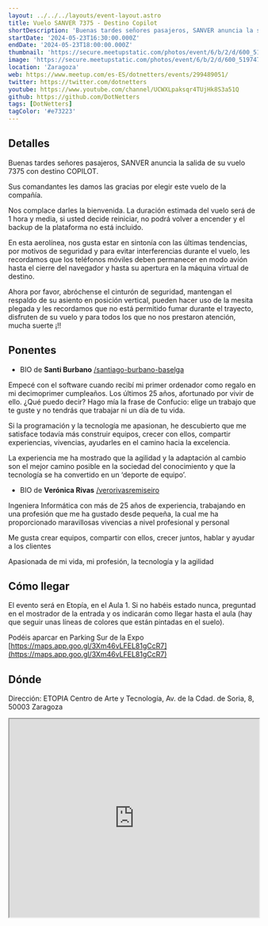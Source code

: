 ```yaml
---
layout: ../../../layouts/event-layout.astro
title: Vuelo SANVER 7375 - Destino Copilot
shortDescription: 'Buenas tardes señores pasajeros, SANVER anuncia la salida de su vuelo 7375 con destino COPILOT.'
startDate: '2024-05-23T16:30:00.000Z'
endDate: '2024-05-23T18:00:00.000Z'
thumbnail: 'https://secure.meetupstatic.com/photos/event/6/b/2/d/600_519747437.webp?w=384'
image: 'https://secure.meetupstatic.com/photos/event/6/b/2/d/600_519747437.webp?w=384'
location: 'Zaragoza'
web: https://www.meetup.com/es-ES/dotnetters/events/299489051/
twitter: https://twitter.com/dotnetters
youtube: https://www.youtube.com/channel/UCWXLpaksqr4TUjHk8S3a51Q
github: https://github.com/DotNetters
tags: [DotNetters]
tagColor: '#e73223'
---
```


## Detalles

Buenas tardes señores pasajeros, SANVER anuncia la salida de su vuelo 7375 con destino COPILOT.

Sus comandantes les damos las gracias por elegir este vuelo de la compañía.

Nos complace darles la bienvenida. La duración estimada del vuelo será de 1 hora y media, si usted decide reiniciar, no podrá volver a encender y el backup de la plataforma no está incluido.

En esta aerolínea, nos gusta estar en sintonía con las últimas tendencias, por motivos de seguridad y para evitar interferencias durante el vuelo, les recordamos que los teléfonos móviles deben permanecer en modo avión hasta el cierre del navegador y
hasta su apertura en la máquina virtual de destino.

Ahora por favor, abróchense el cinturón de seguridad, mantengan el respaldo de su asiento en posición vertical, pueden hacer uso de la mesita plegada y les recordamos que no está permitido fumar durante el trayecto, disfruten de su vuelo y para todos los que no nos prestaron atención, mucha suerte ¡!!

## Ponentes

- BIO de **Santi Burbano** [/santiago-burbano-baselga](https://www.linkedin.com/in/santiago-burbano-baselga/)

Empecé con el software cuando recibí mi primer ordenador como regalo en mi decimoprimer cumpleaños. Los últimos 25 años, afortunado por vivir de ello. ¿Qué puedo decir? Hago mía la frase de Confucio: elige un trabajo que te guste y no tendrás que trabajar ni un día de tu vida.

Si la programación y la tecnología me apasionan, he descubierto que me satisface todavía más construir equipos, crecer con ellos, compartir experiencias, vivencias, ayudarles en el camino hacia la excelencia.

La experiencia me ha mostrado que la agilidad y la adaptación al cambio son el mejor camino posible en la sociedad del conocimiento y que la tecnología se ha convertido en un ‘deporte de equipo’.

- BIO de **Verónica Rivas** [/verorivasremiseiro](https://www.linkedin.com/in/verorivasremiseiro/)

Ingeniera Informática con más de 25 años de experiencia, trabajando en una profesión que me ha gustado desde pequeña, la cual me ha proporcionado maravillosas vivencias a nivel profesional y personal

Me gusta crear equipos, compartir con ellos, crecer juntos, hablar y ayudar a los clientes

Apasionada de mi vida, mi profesión, la tecnología y la agilidad

## Cómo llegar

El evento será en Etopía, en el Aula 1. Si no habéis estado nunca, preguntad en el mostrador de la entrada y os indicarán como llegar hasta el aula (hay que seguir unas líneas de colores que están pintadas en el suelo).

Podéis aparcar en Parking Sur de la Expo [https://maps.app.goo.gl/3Xm46vLFEL81gCcR7](https://maps.app.goo.gl/3Xm46vLFEL81gCcR7)

## Dónde

Dirección: ETOPIA Centro de Arte y Tecnología, Av. de la Cdad. de Soria, 8, 50003 Zaragoza

<iframe
  style="width: 100%; height: 400px;"
  height="400"
  allowfullscreen=""
  loading="lazy"
  referrerpolicy="no-referrer-when-downgrade"
  src="https://www.google.com/maps/embed?pb=!1m18!1m12!1m3!1d373.8985816558651!2d-0.9071347503226899!3d41.65922283854045!2m3!1f0!2f0!3f0!3m2!1i1024!2i768!4f13.1!3m3!1m2!1s0xd596b4aded0f4d1%3A0x12f8c30f1a51a61f!2sETOPIA%20Centro%20de%20Arte%20y%20Tecnolog%C3%ADa!5e0!3m2!1ses!2ses!4v1714137579848!5m2!1ses!2ses"
  aria-label="ETOPIA Centro de Arte y Tecnología, Av. de la Cdad. de Soria, 8, 50003 Zaragoza"
></iframe>
